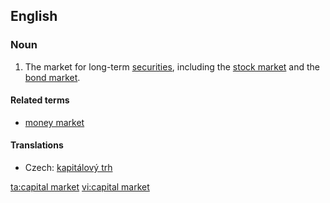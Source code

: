 ==English==
{{wikipedia}}
===Noun===
{{en-noun|sg=[[capital]] [[market]]}}

# The market for long-term [[security|securities]], including the [[stock market]] and the [[bond market]].

====Related terms====
* [[money market]]

====Translations====
{{trans-top|market}}
* Czech: [[kapitálový trh]] {{m}}
{{trans-mid}}
{{trans-bottom}}

[[ta:capital market]]
[[vi:capital market]]